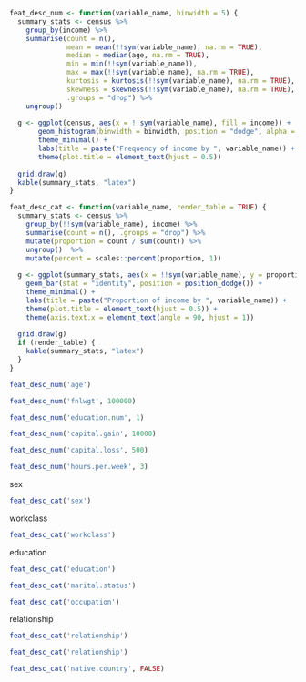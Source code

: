 \clearpage
\section{Appendix}

\subsection{Statistics Description}

```r
feat_desc_num <- function(variable_name, binwidth = 5) {
  summary_stats <- census %>%
    group_by(income) %>%
    summarise(count = n(),
              mean = mean(!!sym(variable_name), na.rm = TRUE),
              median = median(age, na.rm = TRUE),
              min = min(!!sym(variable_name)),
              max = max(!!sym(variable_name), na.rm = TRUE),
              kurtosis = kurtosis(!!sym(variable_name), na.rm = TRUE),
              skewness = skewness(!!sym(variable_name), na.rm = TRUE),
              .groups = "drop") %>%
    ungroup()
  
  g <- ggplot(census, aes(x = !!sym(variable_name), fill = income)) +
       geom_histogram(binwidth = binwidth, position = "dodge", alpha = 0.7) + 
       theme_minimal() +
       labs(title = paste("Frequency of income by ", variable_name)) + 
       theme(plot.title = element_text(hjust = 0.5)) 
  
  grid.draw(g)  
  kable(summary_stats, "latex")
}

feat_desc_cat <- function(variable_name, render_table = TRUE) {
  summary_stats <- census %>%
    group_by(!!sym(variable_name), income) %>%
    summarise(count = n(), .groups = "drop") %>%
    mutate(proportion = count / sum(count)) %>%
    ungroup()  %>%
    mutate(percent = scales::percent(proportion, 1)) 
  
  g <- ggplot(summary_stats, aes(x = !!sym(variable_name), y = proportion, fill = income)) +
    geom_bar(stat = "identity", position = position_dodge()) +
    theme_minimal() +
    labs(title = paste("Proportion of income by ", variable_name)) + 
    theme(plot.title = element_text(hjust = 0.5)) + 
    theme(axis.text.x = element_text(angle = 90, hjust = 1)) 
  
  grid.draw(g)  
  if (render_table) {
    kable(summary_stats, "latex")
  }
}
```

```r
feat_desc_num('age')
```

```r
feat_desc_num('fnlwgt', 100000)
```

```r
feat_desc_num('education.num', 1)
```

```r
feat_desc_num('capital.gain', 10000)
```

```r
feat_desc_num('capital.loss', 500)
```

```r
feat_desc_num('hours.per.week', 3)
```


sex

```r
feat_desc_cat('sex')
```

workclass
```r
feat_desc_cat('workclass')
```

education
```r
feat_desc_cat('education')
```

```r
feat_desc_cat('marital.status')
```

```r
feat_desc_cat('occupation')
```
relationship

```r
feat_desc_cat('relationship')
```

```r
feat_desc_cat('relationship')
```

```r
feat_desc_cat('native.country', FALSE)
```



